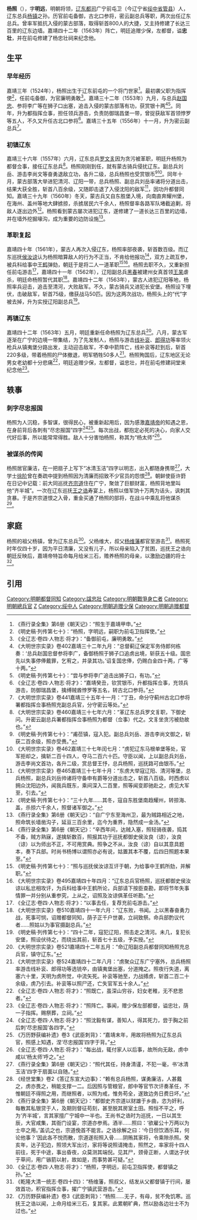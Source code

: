 {{東亞男性歷史人物
| 名稱 = 杨照
| 身份 = 武将
| 國家 = 中国
| 時代 = 明朝
| 前任 =
| 繼任 =
| 圖片名稱 =
| 圖片大小 =
| 圖片說明 =
| 字 = 明远
| 號 =
| 職官 = 左军都督府都督同知<small> 本官</small><br>辽东总兵<small> 差遣</small><br>左军都督府左都督<small> 追赠</small><br>少保<small> 追赠</small>
| 封爵 =
| 封號 =
| 位階 = 从一品
| 尊號 =
| 族裔 = 汉族
| 籍貫 = 辽东前屯
| 祖籍 =
| 本籍 =
| 出身地 =
| 府邸 =
| 世系 =
| 初名 =
| 小字 =
| 別名 =
| 法號 =
| 院號 =
| 其他名號 = 杨太师
| 出生日期 = 1524年
| 出生地點 = 辽东前屯
| 婚年 =
| 逝世日期 = 1563年
| 逝世地點 = 辽东镇夷堡
| 廟號 =
| 諡號 = 忠壮
| 墓葬 =
| 祠廟 = 杨忠壮祠
| 父親 = 杨维大
| 嫡母 =
| 母親 =
| 元配 =
| 正室 =
| 妻 =
| 繼室 =
| 平妻 =
| 側室 =
| 兄弟 =
| 姊妹 =
| 子 =
| 女 =
| 嫡子 =
| 嫡女 =
| 庶子 =
| 庶女 =
| 其他親屬 =祖父杨镇<br>叔父杨维藩
| 出身 =
| 功名 =
| 經歷 =
| 著作 =
| 注釋 =
}}
'''杨照'''（{{Bd|1524年|3 = 1563年|catIdx = Y杨}}），字'''明远'''，明朝将领，[[辽东都指挥使司|辽东都司]]广宁前屯卫（今辽宁省[[绥中县|绥中]][[省管县|省管县]]）人，辽东总兵[[杨镇|杨镇]]之孙。历官前屯备御，古北口参将，密云副总兵等职，两次出任辽东总兵。曾率军抵抗入侵的蒙古部落，取得斩首800人的大捷，又主持修建了长达三百里的辽东边墙。嘉靖四十二年（1563年）阵亡，明廷追赠少保，左都督，谥'''忠壮'''，并在前屯修建了杨忠壮祠来纪念他。

== 生平 ==

=== 早年经历 ===

嘉靖三年（1524年），杨照出生于辽东前屯的一个将门世家<ref>《燕行录全集》第6册《朝天记》：“照生于嘉靖甲申。”</ref>。最初袭父职为指挥使<ref>《明史稿·列传第七十》：“杨照，字明远，嗣职为前屯卫指挥使。”</ref>，任前屯备御，为官廉明勇敢<ref>《全辽志·卷四·人物志·将才》：“备御前屯，廉明勇敢。”</ref>。嘉靖三十二年（1553年）九月，与总兵[[赵国忠|赵国忠]]、参将李广等在狮子口出塞，追击入侵的蒙古部落有功，获赏银十两<ref>《大明世宗实录》卷402嘉靖三十二年九月：“总督蓟辽保定军务侍郎何栋奏：‘总兵赵国忠督参将李广，备御杨照于狮子口追虏出境，斩获五十级。国忠先以失事停俸戴罪，乞宥之，并录其功。’诏复国忠俸，仍赐白金四十两，广等十两。”</ref><ref>《明史稿·列传第七十》：“尝与参将李广追击出狮子口，有功。”</ref>。同年，升为都指挥佥事，担任领兵游击，负责防御瑞昌堡一带，曾捉获敌军首领悖罗等五人，不久又升任古北口参将<ref>《全辽志·卷四·人物志·将才》：“嘉靖癸丑，钦赏银币，升都指挥佥事，充领兵游击，防御瑞昌堡，擒缚贼酋悖罗等五名，转古北口参将。”</ref>。嘉靖三十五年（1556年）十一月，升为密云副总兵<ref>《大明世宗实录》卷441嘉靖三十五年十一月：“丁丑，命分守蓟州古北口参将署都指挥佥事杨照充副总兵官，分守密云等处。”</ref>。

=== 初镇辽东 ===

嘉靖三十六年（1557年）六月，辽东总兵[[罗文豸|罗文豸]]因为贪污被革职，明廷升杨照为都督佥事，接任辽东总兵<ref>《大明世宗实录》卷460嘉靖三十七年六月：“革辽东总兵罗文豸职，下御史问。升密云副总兵署都指挥佥事杨照为都督（佥事）代之。文豸坐贪污被劾故也。”</ref>。杨照刚刚到任，就有蒙古骑兵侵扰辽东。副总兵刘岳、游击李尚文等奋勇退敌立功，各升二级，总兵杨照也受赏银币<ref>《明史稿·列传第七十》：“甫莅镇，寇入犯。副总兵刘岳、游击李尚文御之，斩获二百余级，照亦受赉。”</ref><ref>《大明世宗实录》卷462嘉靖三十七年闰七月：“虏犯辽东马根单堡等处，官军拒却之，擒斩二百十四人，夺马二百六十匹。守臣以闻，上以副总兵刘岳，游击李尚文首功，各升二级，赏总督王忬，总兵杨照，巡抚路可由银币。”</ref>。同年十月，蒙古部落大举进犯清河、辽阳一带，总兵杨照、副总兵刘岳率诸将分道出击，结果大获全胜，斩首八百余级，又随即击退了入侵沈阳的敌军<ref>《大明世宗实录》卷465嘉靖三十七年十月：“东虏大举寇辽阳、清河等堡，总兵杨照，副总兵刘岳帅诸将守备申有爵等分道出击之，斩首八百级。时西虏以拥众沈阳边外，闻我兵既东，乘间深入二百里，照等闻变即驰赴之，虏见大军至，引去。”</ref>，因功升都督同知。嘉靖三十九年（1560年）冬天，蒙古兵又自东胜堡入境，向南直奔耀州堡，在海州、盖州等地大肆掳掠，杀掳居民六千余人，杨照督率各路军队堵截追剿，将敌人逐出边外<ref>《明史稿·列传第七十》：“三十九年……其冬，寇自东胜堡南趋耀州，转掠海、盖，杀掠六千余人，照督诸军御之。”</ref>。杨照看到蒙古屡次进犯辽东，遂修建了一道长达三百里的边墙，并在墙外挖掘壕沟，成为重要的边防设施<ref>《燕行录全集》第6册《朝天记》：“自广宁东至海州卫，最为贼路相近之地，照命筑长墙凿沟子，延亘三百余里，迄今为重界，隐然成一金汤。”</ref>。

=== 革职复起 ===

嘉靖四十年（1561年），蒙古人再次入侵辽东，杨照率部夜袭，斩首数百级。而辽东巡抚[[侯汝谅|侯汝谅]]认为杨照暗算敌人的行为不正当，不肯给他报功<ref>《燕行录全集》第6册《朝天记》：“辛西年间，达贼入塞，照轻骑夜袭，捣其不备，贼方熟寐，遂擒斩数百，照报其功于巡抚都御史侯汝良（谅），汝良（谅）以为师出不正，不可用赏典。照争之不从，汝良（谅）自以其意具题本，奏下兵部。时尚书杨博以谓照亦必有说，姑置其本不覆，后四日照题本果至。”</ref>，双方上疏互参，被兵科给事中[[王鹤|王鹤]]弹劾，朝廷于是将二人一道革职<ref>《明史稿·列传第七十》：“照与巡抚侯汝谅互讦于朝，为给事中王鹤所劾，并解职。”</ref><ref>《大明世宗实录》卷495嘉靖四十年四月：“辽东总兵官杨照，巡抚都御史侯汝谅以私忿相攻讦，为兵科给事中王鹤所论，兵部请下按臣查勘，即将节年失事情罪一并分别从重参究，上从之，诏照及汝谅俱革任听勘。”</ref>。杨照去职不久，又重新担任前屯游击<ref>《全辽志·卷四·人物志·将才》：“以事去任，复荐充前屯游击。”</ref>，嘉靖四十一年（1562年），辽阳副总兵[[黑春|黑春]]被建州女真首领[[王杲|王杲]]虐杀，明廷命杨照暂代其职<ref>《大明世宗实录》卷510嘉靖四十一年六月：“辽东败，书闻。上以黑春奋勇力战，死事可悯，诏赠都督同知，荫子正千户世袭，立祠致祭。命兵部酌议代者……照姑以为事官摄副总兵。”</ref>。嘉靖四十二年（1563年），蒙古人进犯辽阳等地，杨照率兵迎击，追击至清河，大败敌军。不久，蒙古骑兵又进犯长安堡。杨照设下埋伏，击破敌军，斩首75级，缴获战马50匹。因为这两次战功，杨照头上的“代”字被去掉，升为实授辽阳副总兵<ref>《明史稿·列传第七十》：“四十二年，寇犯辽阳，照击走之清河。未几，复犯长安堡，照设伏待之，而绕出其前，斩首七十五级，予实授。”</ref>。

=== 再镇辽东 ===

嘉靖四十二年（1563年）五月，明廷重新任命杨照为辽东总兵<ref>《大明世宗实录》卷521嘉靖四十二年五月：“命辽阳副总兵都督同知杨照充总兵官，镇守辽东。”</ref>。八月，蒙古军逐渐在广宁的边境一带集结，为了先发制人，杨照与游击[[线补衮|线补衮]]、[[郎得功|郎得功]]等率领火枪兵从镇夷堡分路出发，主动迎击敌军，不幸中箭阵亡，线补衮等赶到后，斩首220多级，带着杨照的尸体撤退，明军牺牲50多人<ref>《大明世宗实录》卷524嘉靖四十二年八月：“虏聚众辽东广宁塞外，总兵杨照率游击线补衮、郎得功等选铳卒，由镇夷堡出塞，分道掩之。照夜行失道，离塞六十里，天明为虏所觉，中流矢死。补衮等驰至，力战搏虏，斩首二百二十余级，虏乃引去。补衮等以照尸还，亡失官军五十余人。”</ref>。杨照殉国后，辽东地区无论男女老幼都十分悲痛<ref>《全辽志·卷四·人物志·将才》：“照既亡，虽深山穷谷，妇女老稚，无不悲思者。”</ref>，明廷追赠少保，左都督，谥忠壮，并在前屯修建祠堂来纪念他<ref>《全辽志·卷四·人物志·将才》：“照阵亡。事闻，赠少保左部都督，谥忠壮，荫一子指挥。赐祭葬，立祠。”</ref>。

== 轶事 ==

=== 刺字尽忠报国 ===

杨照为人沉稳，多智谋，很得民心，被重新起用后，因为感激[[嘉靖帝|嘉靖帝]]的知遇之恩，在身前背后各刺有“尽忠报国”四字<ref>《全辽志·卷四·人物志·将才》：“照沈毅有谋，善知人，得其死力，尝于胸之前后刺‘尽忠报国’各四字。”</ref><ref>《万历野获编补遗》卷3《武臣刺背》：“嘉靖末年，用故将杨照为辽东总兵官，照感上知遇，涅‘尽忠报国’四字于背。”</ref>。每次出战，都抱定必死的决心，向家人交代好后事，所以能常常得胜。敌人十分害怕杨照，称其为“杨太师”<ref>《全辽志·卷四·人物志·将才》：“每出战，辄付家人以后事，故所向无敌，虏中咸以‘杨太师’呼之。”</ref>。

=== 被谋杀的传闻 ===

杨照居官廉洁，在一把扇子上写下“冰清玉洁”四字以明志，出入都随身携带<ref>《燕行录全集》第6册《朝天记》：“照代其任，持身清谨，不犯一毫，书‘冰清玉洁’四字于扇面以自随。”</ref>，大学士[[徐阶|徐阶]]曾在奏疏中提到杨照因为清廉而招致不少官员的怨恨<ref>《经世堂集》卷2《答辽东宣大边事》：“赖有总兵杨照，谋勇廉洁，人甚戴之，虏亦畏之，稍能支撑一二。后因照与管粮官，郎中等官节次讦奏革任，不惟朝廷不得照之用，而继照者，以照为戒，惟务苟全，遂致边务日费日坏。”</ref>。朝鲜使臣许篈在日记中记载：前大同巡抚[[齊宗道|齐宗道]]住在广宁，聚敛了巨额财富，杨照背地里叫他“齐半城”。一次在辽东巡抚[[王之诰|王之诰]]寿宴上，杨照以借军饷十万两为话头，讽刺其贪暴。于是齐宗道恨之入骨，重金买通了杨照的部将，在战斗中乘乱将他谋杀<ref>《燕行录全集》第6册《朝天记》：“都御史齐宗道以财雄于乡曲，恣为奸利，每散其私银贷于人，及期则督征苟刻，甚至脱其房室土田。照恒不平之，呼为‘齐半城’，言其家擅广宁城中一半也。王尚书之诰时为巡抚，一日以其生辰，大官咸集，其衙门设宴，宗道亦参焉。酒半……照曰：‘欲雇公十万两以为士卒之用。’盖讥之也，宗道俛首不能言。之诰徐解之曰：‘今日但饮酒乐耳，何论他事？’因此各不悦而散，宗道遂衔照入骨……阴贿其家将，令乘隙杀照。癸亥年，达子犯边，照领大军出讨，家将等说照请掩击，照然之，率家将十四人前往，死于中途，事出昏夜，众莫测其端倪。见其尸，颈骨正断，人谓达子伏于草间，用广镞箭以射，故如是，而事势甚可疑。”</ref>。

== 家庭 ==

杨照的祖父杨镇，曾为辽东总兵<ref>《全辽志·卷四·人物志·将才》：“杨照，字明远，前屯卫指挥使，都督镇之孙。”</ref>。父杨维大，叔父[[杨维藩_(明朝将领)|杨维藩]]都官至游击<ref>《乾隆大清一统志·卷四十四》：“杨维藩，照叔父，结发从父都督镇于行间，屡效首功，积官指挥佥事，擢广宁镇武营游击。”</ref>。杨照死时年仅四十岁，因为平日清廉，又没有儿子，所以母亲陷入了贫困，巡抚王之诰向朝廷反映后，嘉靖帝特旨命每月给米三石，赡养杨照的母亲，以激励边疆的将士<ref>《万历野获编补遗》卷3《武臣刺背》：“杨照……无子，有母，贫不免饥寒。巡抚王之诰以闻，上命月给米三石，复其家。此累朝旷典，然以励各边壮士不为过也。”</ref>。

== 引用 ==
{{Reflist|2}}

{{DEFAULTSORT:Y杨}}

[[Category:明朝都督同知|Category:明朝都督同知]]
[[Category:諡忠壯|Category:諡忠壯]]
[[Category:明朝戰爭身亡者|Category:明朝戰爭身亡者]]
[[Category:明朝總兵官|Category:明朝總兵官]]
[[Category:杨姓|Z]]
[[Category:绥中人|Category:绥中人]]
[[Category:明朝追赠少保|Category:明朝追赠少保]]
[[Category:明朝追赠都督|Category:明朝追赠都督]]